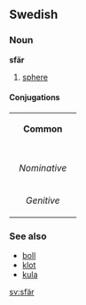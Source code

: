 ==Swedish==
===Noun===
'''sfär'''

#[[sphere]]

====Conjugations====
{| border=1 cellspacing=0 
| bgcolor=#FFFFF0 colspan=5 align=center | '''Common''' 
|- 
|- bgcolor=#FFFFF0 align=center 
! rowspan=2 | 
| colspan=2 width=105 | ''Singular'' 
| colspan=2 | ''Plural'' 
|- bgcolor=#FFFFF0 align=center 
| width=105 | ''Indefinite'' 
| width=105 | ''Definite'' 
| width=105 | ''Indefinite'' 
|  width=105 | ''Definite'' 
|- align=center 
| width=105 bgcolor=#FFFFF0 | ''Nominative'' 
| [[sfär]] 
| [[sfären]] 
| [[sfärer]] 
| [[sfärerna]] 
|- align=center 
| width=105 bgcolor=#FFFFF0 | ''Genitive'' 
| [[sfärs]] 
| [[sfärens]] 
| [[sfärers]] 
| [[sfärernas]] 
|} 

===See also===
*[[boll]]
*[[klot]]
*[[kula]]

[[sv:sfär]]